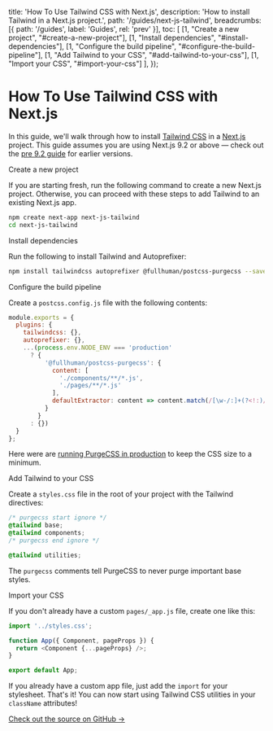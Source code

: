 
  title: 'How To Use Tailwind CSS with Next.js',
  description: 'How to install Tailwind in a Next.js project.',
  path: '/guides/next-js-tailwind',
  breadcrumbs: [{
    path: '/guides',
    label: 'Guides',
    rel: 'prev'
  }],
  toc: [
    [1, "Create a new project", "#create-a-new-project"],
    [1, "Install dependencies", "#install-dependencies"],
    [1, "Configure the build pipeline", "#configure-the-build-pipeline"],
    [1, "Add Tailwind to your CSS", "#add-tailwind-to-your-css"],
    [1, "Import your CSS", "#import-your-css"]
  ],
});

# How To Use Tailwind CSS with Next.js

<p className="text-lg">
  In this guide, we'll walk through how to install <a href="https://tailwindcss.com/">Tailwind CSS</a> in a <a href="https://nextjs.org">Next.js</a> project. This guide assumes you are using Next.js 9.2 or above &mdash; check out the <a href="/guides/next-js-tailwind/pre-9-2">pre 9.2 guide</a> for earlier versions.
</p>

<StepHeading step="1" id="create-a-new-project">Create a new project</StepHeading>

If you are starting fresh, run the following command to create a new Next.js project. Otherwise, you can proceed with these steps to add Tailwind to an existing Next.js app.

```bash
npm create next-app next-js-tailwind
cd next-js-tailwind
```

<StepHeading step="2" id="install-dependencies">Install dependencies</StepHeading>

Run the following to install Tailwind and Autoprefixer:

```bash
npm install tailwindcss autoprefixer @fullhuman/postcss-purgecss --save-dev
```

<StepHeading step="3" id="configure-the-build-pipeline">Configure the build pipeline</StepHeading>

Create a `postcss.config.js` file with the following contents:

```js
module.exports = {
  plugins: {
    tailwindcss: {},
    autoprefixer: {},
    ...(process.env.NODE_ENV === 'production'
      ? {
          '@fullhuman/postcss-purgecss': {
            content: [
              './components/**/*.js',
              './pages/**/*.js'
            ],
            defaultExtractor: content => content.match(/[\w-/:]+(?<!:)/g) || []
          }
        }
      : {})
  }
};
```

Here were are [running PurgeCSS in production](https://tailwindcss.com/docs/controlling-file-size/#setting-up-purgecss) to keep the CSS size to a minimum.

<StepHeading step="4" id="add-tailwind-to-your-css">Add Tailwind to your CSS</StepHeading>

Create a `styles.css` file in the root of your project with the Tailwind directives:

```css
/* purgecss start ignore */
@tailwind base;
@tailwind components;
/* purgecss end ignore */

@tailwind utilities;
```

The `purgecss` comments tell PurgeCSS to never purge important base styles.

<StepHeading step="5" id="import-your-css">Import your CSS</StepHeading>

If you don't already have a custom `pages/_app.js` file, create one like this:

```js highlight=1
import '../styles.css';

function App({ Component, pageProps }) {
  return <Component {...pageProps} />;
}

export default App;
```

If you already have a custom app file, just add the `import` for your stylesheet. That's it! You can now start using Tailwind CSS utilities in your `className` attributes!

[Check out the source on GitHub →](https://github.com/statickit-projects/next-js-tailwind)
